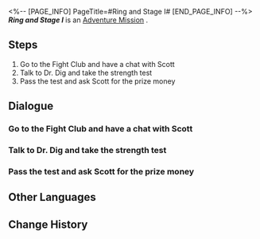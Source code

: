 <%-- [PAGE_INFO]
PageTitle=#Ring and Stage I#
[END_PAGE_INFO] --%>
{{Stub|Dialogue, characters, and location(s)}}
{{Mission Infobox
|id            = 2010701
|title         = 
|image         = Mission Ring and Stage I.png
|type          = Adventure
|event_name    = 
|chapter       = 
|requirements  = 
* [[Trailblaze Mission]] ''[[Not Good With Farewells]]'' completed
* Reach [[Trailblaze Level]] 16
|summary       = You passed the test in the arena and claimed (a portion of) the promised prize money from Scott.
|characters    = <!--characters that appear in this mission-->
|startLocation = <!--location as it intially appears on the mission screen-->
|world         = <!--i.e. Penacony-->
|area          = <!--i.e. A Child's Dream-->
|prev          = 
|next          = Ring and Stage II
|exp           = 
|credits       = 15000
|stellarJade   = 
|other         = {{Card List||delim=;}}
}}
'''''Ring and Stage I''''' is an [[Adventure Mission]]<!--in [world]-->.

==Steps==
# Go to the Fight Club and have a chat with Scott
# Talk to Dr. Dig and take the strength test
# Pass the test and ask Scott for the prize money

<!--
==Gameplay Notes==

--><!--
==Trial Character==

-->
==Dialogue==
{{Stub Dialogue}}
{{Dialogue Start}}
:{{tx}}
{{Dialogue End}}

===Go to the Fight Club and have a chat with Scott===
{{Mission Description|type=adventure|location=<!--to be added-->|update|Dr. Dig, the manager of the Fight Club, sends you a message, saying that his boss is trying to hatch a new business idea.<br />He also mentions "big money." Have a chat with Scott when you have the time.}}
{{Dialogue Start}}
:{{tx}}
{{Dialogue End}}

===Talk to Dr. Dig and take the strength test===
{{Mission Description|type=adventure|location=<!--to be added-->|update|You accept Scott's invitation to participate in the competition, even though you know this is exactly what he wants. You're curious about the unknown challenge, so you decide to give it a try. Dr. Dig has arranged an opponent for you.}}
{{Dialogue Start}}
:{{tx}}
{{Dialogue End}}

===Pass the test and ask Scott for the prize money===
{{Mission Description|type=adventure|location=<!--to be added-->|update|As you expected, this kind of test is not challenging at all for a skillful person like you. Since you've passed the test in the arena, it's time to ask Scott for the prize money he promised.}}
{{Dialogue Start}}
:{{tx}}
{{Dialogue End}}

==Other Languages==
{{Other Languages
|en   = Ring and Stage I
|zhs  = 拳台即戏台•上
|zht  = 拳台即戲台•上
|ja   = リング即ち舞台である・上
|ko   = 링이 곧 무대•상
|es   = El ring es el escenario I
|fr   = Le ring et la scène I
|ru   = Ринг и сцена I
|th   = เวทีท้าประลอง 1
|vi   = Võ Đài Là Sân Khấu-Thượng
|de   = Ring und Bühne I
|id   = Panggung Tinju Adalah Panggung Pertunjukan 1
|pt   = Arena e Palco I
}}

==Change History==
{{Change History|1.0}}

